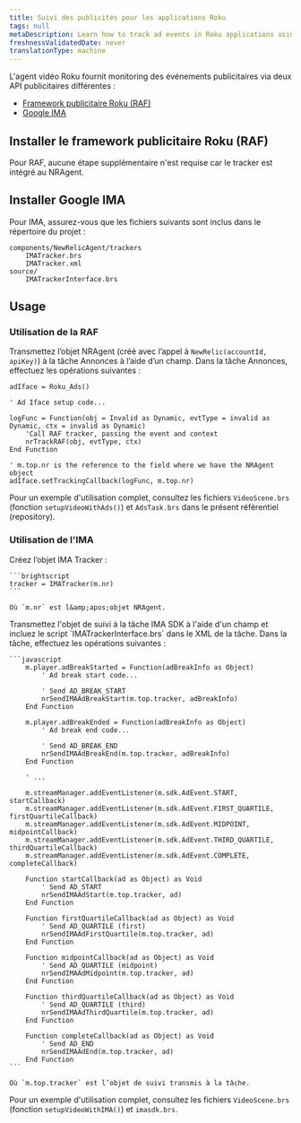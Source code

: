 ```yaml
---
title: Suivi des publicités pour les applications Roku
tags: null
metaDescription: Learn how to track ad events in Roku applications using the New Relic Roku Agent.
freshnessValidatedDate: never
translationType: machine
---
```


L&apos;agent vidéo Roku fournit monitoring des événements publicitaires via deux API publicitaires différentes :

* [Framework publicitaire Roku (RAF)](https://developer.roku.com/en-gb/docs/developer-program/advertising/roku-advertising-framework.md)
* [Google IMA](https://developers.google.com/ad-manager/dynamic-ad-insertion/sdk/roku)

## Installer le framework publicitaire Roku (RAF)

Pour RAF, aucune étape supplémentaire n&apos;est requise car le tracker est intégré au NRAgent.

## Installer Google IMA

Pour IMA, assurez-vous que les fichiers suivants sont inclus dans le répertoire du projet :

```
components/NewRelicAgent/trackers
    IMATracker.brs
    IMATracker.xml
source/
    IMATrackerInterface.brs
```

## Usage

### Utilisation de la RAF

Transmettez l’objet NRAgent (créé avec l’appel à `NewRelic(accountId, apiKey)`) à la tâche Annonces à l’aide d’un champ. Dans la tâche Annonces, effectuez les opérations suivantes :

```brightscript
adIface = Roku_Ads()

' Ad Iface setup code...

logFunc = Function(obj = Invalid as Dynamic, evtType = invalid as Dynamic, ctx = invalid as Dynamic)
    'Call RAF tracker, passing the event and context
    nrTrackRAF(obj, evtType, ctx)
End Function

' m.top.nr is the reference to the field where we have the NRAgent object
adIface.setTrackingCallback(logFunc, m.top.nr)
```

Pour un exemple d&apos;utilisation complet, consultez les fichiers `VideoScene.brs` (fonction `setupVideoWithAds()`) et `AdsTask.brs` dans le présent référentiel (repository).

### Utilisation de l&apos;IMA

<Steps>
  <Step>
    Créez l’objet IMA Tracker :

    ```brightscript
    tracker = IMATracker(m.nr)
    ```

    Où `m.nr` est l&amp;apos;objet NRAgent.
  </Step>

  <Step>
    Transmettez l&apos;objet de suivi à la tâche IMA SDK à l&apos;aide d&apos;un champ et incluez le script `IMATrackerInterface.brs` dans le XML de la tâche. Dans la tâche, effectuez les opérations suivantes :

    ```javascript
        m.player.adBreakStarted = Function(adBreakInfo as Object)
            ' Ad break start code...
            
            ' Send AD_BREAK_START
            nrSendIMAAdBreakStart(m.top.tracker, adBreakInfo)
        End Function

        m.player.adBreakEnded = Function(adBreakInfo as Object)
            ' Ad break end code...

            ' Send AD_BREAK_END
            nrSendIMAAdBreakEnd(m.top.tracker, adBreakInfo)
        End Function

        ' ...

        m.streamManager.addEventListener(m.sdk.AdEvent.START, startCallback)
        m.streamManager.addEventListener(m.sdk.AdEvent.FIRST_QUARTILE, firstQuartileCallback)
        m.streamManager.addEventListener(m.sdk.AdEvent.MIDPOINT, midpointCallback)
        m.streamManager.addEventListener(m.sdk.AdEvent.THIRD_QUARTILE, thirdQuartileCallback)
        m.streamManager.addEventListener(m.sdk.AdEvent.COMPLETE, completeCallback)

        Function startCallback(ad as Object) as Void
            ' Send AD_START
            nrSendIMAAdStart(m.top.tracker, ad)
        End Function

        Function firstQuartileCallback(ad as Object) as Void
            ' Send AD_QUARTILE (first)
            nrSendIMAAdFirstQuartile(m.top.tracker, ad)
        End Function

        Function midpointCallback(ad as Object) as Void
            ' Send AD_QUARTILE (midpoint)
            nrSendIMAAdMidpoint(m.top.tracker, ad)
        End Function

        Function thirdQuartileCallback(ad as Object) as Void
            ' Send AD_QUARTILE (third)
            nrSendIMAAdThirdQuartile(m.top.tracker, ad)
        End Function

        Function completeCallback(ad as Object) as Void
            ' Send AD_END
            nrSendIMAAdEnd(m.top.tracker, ad)
        End Function
    ```

    Où `m.top.tracker` est l’objet de suivi transmis à la tâche.
  </Step>
</Steps>

Pour un exemple d&apos;utilisation complet, consultez les fichiers `VideoScene.brs` (fonction `setupVideoWithIMA()`) et `imasdk.brs`.